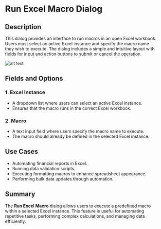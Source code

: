# Run Excel Macro Dialog

## Description

This dialog provides an interface to run macros in an open Excel workbook. Users must select an active Excel instance and specify the macro name they wish to execute. The dialog includes a simple and intuitive layout with fields for input and action buttons to submit or cancel the operation.

![alt text](../assets/excel/run-excel-macro-1.png)

## Fields and Options

### 1. **Excel Instance** 

- A dropdown list where users can select an active Excel instance.
- Ensures that the macro runs in the correct Excel workbook.

### 2. **Macro** 

- A text input field where users specify the macro name to execute.
- The macro should already be defined in the selected Excel instance.

## Use Cases

- Automating financial reports in Excel.
- Running data validation scripts.
- Executing formatting macros to enhance spreadsheet appearance.
- Performing bulk data updates through automation.

## Summary

The **Run Excel Macro** dialog allows users to execute a predefined macro within a selected Excel instance. This feature is useful for automating repetitive tasks, performing complex calculations, and managing data efficiently.